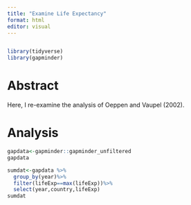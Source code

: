 ```yaml
---
title: "Examine Life Expectancy"
format: html
editor: visual
---
```


```         
```

```r
library(tidyverse)
library(gapminder)
```

# Abstract

Here, I re-examine the analysis of Oeppen and Vaupel (2002).

# Analysis

```r
gapdata<-gapminder::gapminder_unfiltered
gapdata
```

```r
sumdat<-gapdata %>%
  group_by(year)%>%
  filter(lifeExp==max(lifeExp))%>%
  select(year,country,lifeExp)
sumdat
  
```
